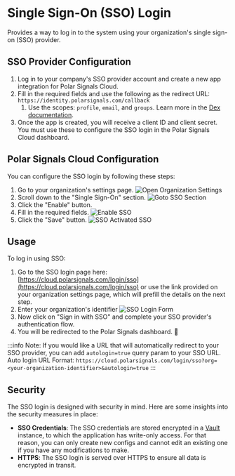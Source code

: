 # Single Sign-On (SSO) Login
Provides a way to log in to the system using your organization's single sign-on (SSO) provider.

## SSO Provider Configuration
1. Log in to your company's SSO provider account and create a new app integration for Polar Signals Cloud.
2. Fill in the required fields and use the following as the redirect URL: `https://identity.polarsignals.com/callback`
	1. Use the scopes: `profile`, `email`, and `groups`. Learn more in the [Dex documentation](https://dexidp.io/docs/configuration/custom-scopes-claims-clients/).
3. Once the app is created, you will receive a client ID and client secret. You must use these to configure the SSO login in the Polar Signals Cloud dashboard.

## Polar Signals Cloud Configuration
You can configure the SSO login by following these steps:
1. Go to your organization's settings page.
![Open Organization Settings](/img/sso/navigate-to-organization-settings-page.png)
2. Scroll down to the "Single Sign-On" section.
![Goto SSO Section](/img/sso/sso-section.png)
3. Click the "Enable" button.
4. Fill in the required fields.
![Enable SSO](/img/sso/sso-enable.png)
5. Click the "Save" button.
![SSO Activated SSO](/img/sso/sso-activated.png)

## Usage
To log in using SSO:
1. Go to the SSO login page here: [https://cloud.polarsignals.com/login/sso](https://cloud.polarsignals.com/login/sso) or use the link provided on your organization settings page, which will prefill the details on the next step.
2. Enter your organization's identifier
![SSO Login Form](/img/sso/sso-login-page.png)
3. Now click on "Sign in with SSO" and complete your SSO provider's authentication flow.
4. You will be redirected to the Polar Signals dashboard. 🎉

:::info
Note: If you would like a URL that will automatically redirect to your SSO provider, you can add `autologin=true` query param to your SSO URL.<br/>Auto login URL Format: `https://cloud.polarsignals.com/login/sso?org=<your-organization-identifier>&autologin=true`
:::


## Security
The SSO login is designed with security in mind. Here are some insights into the security measures in place:
- **SSO Credentials**: The SSO credentials are stored encrypted in a [Vault](https://github.com/hashicorp/vault) instance, to which the application has write-only access. For that reason, you can only create new configs and cannot edit an existing one if you have any modifications to make.
- **HTTPS**: The SSO login is served over HTTPS to ensure all data is encrypted in transit.
